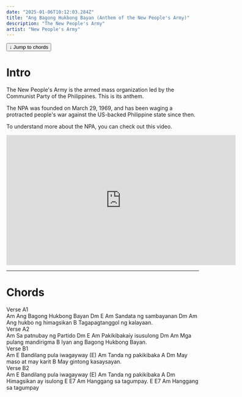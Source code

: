 ```yaml
---
date: "2025-01-06T10:12:03.284Z"
title: "Ang Bagong Hukbong Bayan (Anthem of the New People's Army)"
description: "The New People's Army"
artist: "New People's Army"
---
```


<a href="#chords">
    <button
        type="button"
        className="inline-flex items-center mb-8 px-2.5 py-1.5 border border-transparent text-xs font-medium rounded shadow-sm text-white bg-indigo-600 hover:bg-indigo-700 focus:outline-none focus:ring-2 focus:ring-offset-2 focus:ring-indigo-500"
    >
     ↓   Jump to chords
    </button>
</a>

# Intro

The New People's Army is the armed mass organization led by the Communist Party of the Philippines. This is its anthem.

The NPA was founded on March 29, 1969, and has been waging a protracted people's war against the US-backed Philippine state since then.

To understand more about the NPA, you can check out this video.

<iframe width="600" height="340" src="https://www.youtube.com/embed/BGlmBiZ-q5M" title="The New People&#39;s Army" frameborder="0" allow="accelerometer; autoplay; clipboard-write; encrypted-media; gyroscope; picture-in-picture; web-share" referrerpolicy="strict-origin-when-cross-origin" allowfullscreen></iframe>

---

# Chords

<Section>Verse A1</Section>
<Chords>    Am</Chords>
<Lyrics>Ang Bagong Hukbong Bayan</Lyrics>
<Chords>   Dm      E       Am</Chords>
<Lyrics>Sandata ng sambayanan</Lyrics>
<Chords>       Dm         Am</Chords>
<Lyrics>Ang hukbo ng himagsikan</Lyrics>
<Chords>           B             </Chords>
<Lyrics>Tagapagtanggol ng kalayaan.</Lyrics>

<Section>Verse A2</Section>
<Chords>   Am</Chords>
<Lyrics>Sa patnubay ng Partido</Lyrics>
<Chords>      Dm      E   Am</Chords>
<Lyrics>Pakikibakaíy isusulong</Lyrics>
<Chords>      Dm        Am</Chords>
<Lyrics>Mga pulang mandirigma</Lyrics>
<Chords>         B                </Chords>
<Lyrics>Iyan ang Bagong Hukbong Bayan. </Lyrics>

<Section>Verse B1</Section>
<Chords> Am                   E</Chords>
<Lyrics>Bandilang pula iwagayway</Lyrics>
<Chords>   (E)           Am</Chords>
<Lyrics>Tanda ng pakikibaka</Lyrics>
<Chords>     A          Dm</Chords>
<Lyrics>May maso at may karit</Lyrics>
<Chords>        B</Chords>
<Lyrics>May gintong kasaysayan.</Lyrics>

<Section>Verse B2</Section>
<Chords>   Am                E</Chords>
<Lyrics>Bandilang pula iwagayway</Lyrics>
<Chords>   (E)           Am</Chords>
<Lyrics>Tanda ng pakikibaka</Lyrics>
<Chords>     A         Dm</Chords>
<Lyrics>Himagsikan ay isulong</Lyrics>
<Chords>    E    E7      Am</Chords>
<Lyrics>Hanggang sa tagumpay.</Lyrics>
<Chords>    E    E7      Am</Chords>
<Lyrics>Hanggang sa tagumpay </Lyrics>